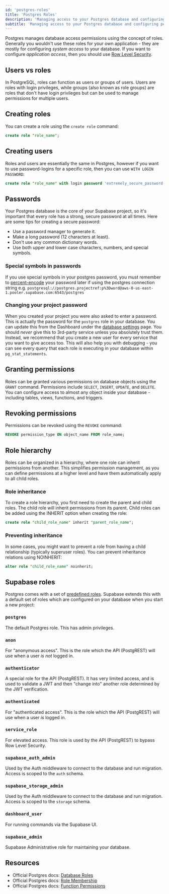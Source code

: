 ```yaml
---
id: 'postgres-roles'
title: 'Postgres Roles'
description: 'Managing access to your Postgres database and configuring permissions.'
subtitle: 'Managing access to your Postgres database and configuring permissions.'
---
```


Postgres manages database access permissions using the concept of roles. Generally you wouldn't use these roles for your own application - they are mostly for configuring _system access_ to your database. If you want to configure _application access_, then you should use [Row Level Security](/docs/guides/database/postgres/row-level-security).

## Users vs roles

In PostgreSQL, roles can function as users or groups of users. Users are roles with login privileges, while groups (also known as role groups) are roles that don't have login privileges but can be used to manage permissions for multiple users.

## Creating roles

You can create a role using the `create role` command:

```sql
create role "role_name";
```

## Creating users

Roles and users are essentially the same in Postgres, however if you want to use password-logins for a specific role, then you can use `WITH LOGIN PASSWORD`:

```sql
create role "role_name" with login password 'extremely_secure_password';
```

## Passwords

Your Postgres database is the core of your Supabase project, so it's important that every role has a strong, secure password at all times. Here are some tips for creating a secure password:

- Use a password manager to generate it.
- Make a long password (12 characters at least).
- Don't use any common dictionary words.
- Use both upper and lower case characters, numbers, and special symbols.

### Special symbols in passwords

If you use special symbols in your postgres password, you must remember to [percent-encode](https://en.wikipedia.org/wiki/Percent-encoding) your password later if using the postgres connection string e.g. `postgresql://postgres.projectref:p%3Dword@aws-0-us-east-1.pooler.supabase.com:6543/postgres`

### Changing your project password

When you created your project you were also asked to enter a password. This is actually the password for the `postgres` role in your database. You can update this from the Dashboard under the [database settings](https://supabase.com/dashboard/project/_/settings/database) page. You should _never_ give this to 3rd-party service unless you absolutely trust them. Instead, we recommend that you create a new user for every service that you want to give access too. This will also help you with debugging - you can see every query that each role is executing in your database within `pg_stat_statements`.

## Granting permissions

Roles can be granted various permissions on database objects using the `GRANT` command. Permissions include `SELECT`, `INSERT`, `UPDATE`, and `DELETE`. You can configure access to almost any object inside your database - including tables, views, functions, and triggers.

## Revoking permissions

Permissions can be revoked using the `REVOKE` command:

```sql
REVOKE permission_type ON object_name FROM role_name;
```

## Role hierarchy

Roles can be organized in a hierarchy, where one role can inherit permissions from another. This simplifies permission management, as you can define permissions at a higher level and have them automatically apply to all child roles.

### Role inheritance

To create a role hierarchy, you first need to create the parent and child roles. The child role will inherit permissions from its parent. Child roles can be added using the INHERIT option when creating the role:

```sql
create role "child_role_name" inherit "parent_role_name";
```

### Preventing inheritance

In some cases, you might want to prevent a role from having a child relationship (typically superuser roles). You can prevent inheritance relations using NOINHERIT:

```sql
alter role "child_role_name" noinherit;
```

## Supabase roles

Postgres comes with a set of [predefined roles](https://www.postgresql.org/docs/current/predefined-roles.html). Supabase extends this with a default set of roles which are configured on your database when you start a new project:

### `postgres`

The default Postgres role. This has admin privileges.

### `anon`

For "anonymous access". This is the role which the API (PostgREST) will use when a user _is not_ logged in.

### `authenticator`

A special role for the API (PostgREST). It has very limited access, and is used to validate a JWT and then
"change into" another role determined by the JWT verification.

### `authenticated`

For "authenticated access". This is the role which the API (PostgREST) will use when a user _is_ logged in.

### `service_role`

For elevated access. This role is used by the API (PostgREST) to bypass Row Level Security.

### `supabase_auth_admin`

Used by the Auth middleware to connect to the database and run migration. Access is scoped to the `auth` schema.

### `supabase_storage_admin`

Used by the Auth middleware to connect to the database and run migration. Access is scoped to the `storage` schema.

### `dashboard_user`

For running commands via the Supabase UI.

### `supabase_admin`

Supabase Administrative role for maintaining your database.

## Resources

- Official Postgres docs: [Database Roles](https://www.postgresql.org/docs/current/database-roles.html)
- Official Postgres docs: [Role Membership](https://www.postgresql.org/docs/current/role-membership.html)
- Official Postgres docs: [Function Permissions](https://www.postgresql.org/docs/current/perm-functions.html)
